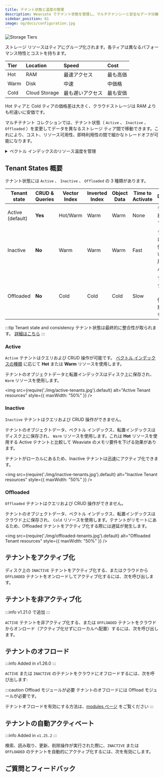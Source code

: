 ```yaml
---
title: テナント状態と温度の管理
description: Weaviate でテナント状態を管理し、マルチテナンシーと安全なデータ分離を実現します。
sidebar_position: 61
image: og/docs/configuration.jpg
---
```



![Storage Tiers](./img/storage-tiers.jpg)

ストレージ リソースはティアにグループ化されます。各ティアは異なるパフォーマンス特性とコストを持ちます。

| Tier | Location | Speed | Cost |
| :- | :- | :- | :- |
| Hot | RAM | 最速アクセス | 最も高価 |
| Warm | Disk | 中速 | 中価格 |
| Cold | Cloud Storage | 最も遅いアクセス | 最も安価 |

Hot ティアと Cold ティアの価格差は大きく、クラウドストレージは RAM よりも桁違いに安価です。

マルチテナント コレクションでは、テナント状態（ `Active` 、 `Inactive` 、 `Offloaded` ）を変更してデータを異なるストレージ ティア間で移動できます。これにより、コスト、リソース可用性、即時利用性の間で細かなトレードオフが可能になります。

<details>
  <summary>ベクトル インデックスのリソース温度を管理</summary>

ベクトル インデックスの種類により、デフォルトのリソース種類が決まります。

* [`HNSW` index (default)](/academy/py/vector_index/hnsw) - ベクトル インデックスを RAM 上に保持する **Hot** リソースを使用します。
* [`Flat` index](/academy/py/vector_index/flat) - ベクトル インデックスをディスク上に保持する **Warm** リソースを使用します。
* [`Dynamic` index](/academy/py/vector_index/dynamic) - 初期状態では flat インデックス（ **Warm** リソース）として開始し、設定された閾値を超えると HNSW インデックス（ **Hot** リソース）へ切り替わります。

</details>

## Tenant States 概要

テナント状態には `Active` 、 `Inactive` 、 `Offloaded` の 3 種類があります。

| Tenant state     | CRUD & Queries | Vector Index | Inverted Index | Object Data | Time to Activate | Description |
|------------------|----------------|--------------|----------------|-------------|------------------|------------|
| Active (default) | **Yes**        | Hot/Warm     | Warm           | Warm        | None             | テナントは利用可能です |
| Inactive         | **No**         | Warm         | Warm           | Warm        | Fast             | テナントはローカルに保持されていますが利用できません |
| Offloaded        | **No**         | Cold         | Cold           | Cold        | Slow             | テナントはクラウドストレージに保持され、利用できません |

:::tip Tenant state and consistency
テナント状態は最終的に整合性が取られます。 [詳細はこちら](/weaviate/concepts/replication-architecture/consistency#tenant-states-and-data-objects)
:::

### Active

`Active` テナントはクエリおよび CRUD 操作が可能です。 [ベクトル インデックスの種類](/weaviate/starter-guides/managing-resources#vector-index-types) に応じて **Hot** または **Warm** リソースを使用します。

テナントのオブジェクトデータと転置インデックスはディスク上に保存され、 `Warm` リソースを使用します。

<img
    src={require('./img/active-tenants.jpg').default}
    alt="Active Tenant resources"
    style={{ maxWidth: "50%" }}
/>

### Inactive

`Inactive` テナントはクエリおよび CRUD 操作ができません。

テナントのオブジェクトデータ、ベクトル インデックス、転置インデックスはディスク上に保存され、 `Warm` リソースを使用します。これは **Hot** リソースを使用する Active テナントと比較して Weaviate のメモリ要件を下げる効果があります。

テナントがローカルにあるため、Inactive テナントは迅速にアクティブ化できます。

<img
    src={require('./img/inactive-tenants.jpg').default}
    alt="Inactive Tenant resources"
    style={{ maxWidth: "50%" }}
/>

### Offloaded


<OffloadingLimitation/>

`Offloaded` テナントはクエリおよび CRUD 操作ができません。

テナントのオブジェクトデータ、ベクトル インデックス、転置インデックスはクラウド上に保存され、 `Cold` リソースを使用します。テナントがリモートにあるため、Offloaded テナントをアクティブ化する際には遅延が発生します。

<img
    src={require('./img/offloaded-tenants.jpg').default}
    alt="Offloaded Tenant resources"
    style={{ maxWidth: "50%" }}
/>

## テナントをアクティブ化

ディスク上の `INACTIVE` テナントをアクティブ化する、またはクラウドから `OFFLOADED` テナントをオンロードしてアクティブ化するには、次を呼び出します。

<Tabs groupId="languages">
  <TabItem value="py" label="Python Client v4">
    <FilteredTextBlock
      text={PyCode}
      startMarker="# START ActivateTenants"
      endMarker="# END ActivateTenants"
      language="py"
    />
  </TabItem>

  <TabItem value="js" label="JS/TS Client v3">
    <FilteredTextBlock
      text={TSCode}
      startMarker="// START ActivateTenants"
      endMarker="// END ActivateTenants"
      language="ts"
    />
  </TabItem>
</Tabs>

## テナントを非アクティブ化

:::info v1.21.0 で追加
:::

`ACTIVE` テナントを非アクティブ化する、または `OFFLOADED` テナントをクラウドからオンロード（アクティブ化せずにローカルへ配置）するには、次を呼び出します。

<Tabs groupId="languages">
  <TabItem value="py" label="Python Client v4">
    <FilteredTextBlock
      text={PyCode}
      startMarker="# START DeactivateTenants"
      endMarker="# END DeactivateTenants"
      language="py"
    />
  </TabItem>

  <TabItem value="js" label="JS/TS Client v3">
    <FilteredTextBlock
      text={TSCode}
      startMarker="// START DeactivateTenants"
      endMarker="// END DeactivateTenants"
      language="ts"
    />
  </TabItem>
</Tabs>



## テナントのオフロード

:::info Added in v1.26.0
:::

`ACTIVE` または `INACTIVE` のテナントをクラウドにオフロードするには、次を呼び出します:

<Tabs groupId="languages">
  <TabItem value="py" label="Python Client v4">
    <FilteredTextBlock
      text={PyCode}
      startMarker="# START OffloadTenants"
      endMarker="# END OffloadTenants"
      language="py"
    />
  </TabItem>

  <TabItem value="js" label="JS/TS Client v3">
    <FilteredTextBlock
      text={TSCode}
      startMarker="// START OffloadTenants"
      endMarker="// END OffloadTenants"
      language="ts"
    />
  </TabItem>
</Tabs>

:::caution Offload モジュールが必要
テナントのオフロードには Offload モジュールが必要です。

テナントオフロードを有効にする方法は、[modules ページ](../configuration/modules.md#tenant-offload-modules) をご覧ください
:::

## テナントの自動アクティベート

:::info Added in `v1.25.2`
:::

検索、読み取り、更新、削除操作が実行された際に、`INACTIVE` または `OFFLOADED` のテナントを自動的にアクティブ化するには、次を有効にします。

<Tabs groupId="languages">
  <TabItem value="py" label="Python Client v4">
    <FilteredTextBlock
      text={PyCode}
      startMarker="# START EnableAutoActivation"
      endMarker="# END EnableAutoActivation"
      language="py"
    />
  </TabItem>

  <TabItem value="js" label="JS/TS Client v3">
    <FilteredTextBlock
      text={TSCode}
      startMarker="// START EnableAutoActivation"
      endMarker="// END EnableAutoActivation"
      language="ts"
    />
  </TabItem>

</Tabs>

## ご質問とフィードバック


<DocsFeedback/>


